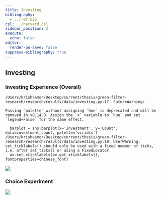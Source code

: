 ```yaml
---
title: Investing
bibliography:
  - ../ref.bib
csl: ../harvard.csl
sidebar_position: 2
execute:
  echo: false
editor:
  render-on-save: false
suppress-bibliography: true
---
```





## Investing

### Investing Experience (Overall)

``` text
/Users/krishaamer/Desktop/current/thesis/green-filter-research/research/results/data/investing.py:17: FutureWarning: 

Passing `palette` without assigning `hue` is deprecated and will be removed in v0.14.0. Assign the `x` variable to `hue` and set `legend=False` for the same effect.

  barplot = sns.barplot(x='Investment', y='Count', data=investment_count, palette='viridis')
/Users/krishaamer/Desktop/current/thesis/green-filter-research/research/results/data/investing.py:19: UserWarning: set_ticklabels() should only be used with a fixed number of ticks, i.e. after set_ticks() or using a FixedLocator.
  ax.set_xticklabels(ax.get_xticklabels(), fontproperties=chinese_font)
```

![](investing_files/figure-markdown_strict/cell-3-output-2.png)

### Choice Experiment

![](investing_files/figure-markdown_strict/cell-4-output-1.png)
